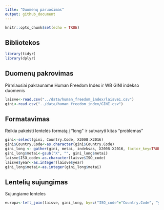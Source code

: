 ```yaml
---
title: "Duomenų paruošimas"
output: github_document
---
```


```r
knitr::opts_chunk$set(echo = TRUE)
```
## Bibliotekos

```r
library(tidyr)
library(dplyr)
```

## Duomenų pakrovimas

Pirmiausiai pakrauname Human Freedom Index ir WB GINI indekso duomenis
```r
laisve<-read.csv("../data/human_freedom_index/laisve1.csv")
gini<-read.csv("../data/human_freedom_index/GINI.csv")
```

## Formatavimas

Reikia pakeisti lentelės formatą į "long" ir sutvaryti kitas "problemas"

```r
gini<-select(gini, Country.Code, X2008:X2016)
gini$Country.Code<-as.character(gini$Country.Code)
gini_long <- gather(gini, metai, indeksas, X2008:X2016, factor_key=TRUE)
gini_long$metai<-gsub("X", "", gini_long$metai)
laisve$ISO_code<-as.character(laisve$ISO_code)
laisve$year<-as.integer(laisve$year)
gini_long$metai<-as.integer(gini_long$metai)
```

## Lentelių sujungimas

Sujungiame lenteles
```r
europa<-left_join(laisve, gini_long, by=c("ISO_code"="Country.Code", "year" = "metai"))
```
